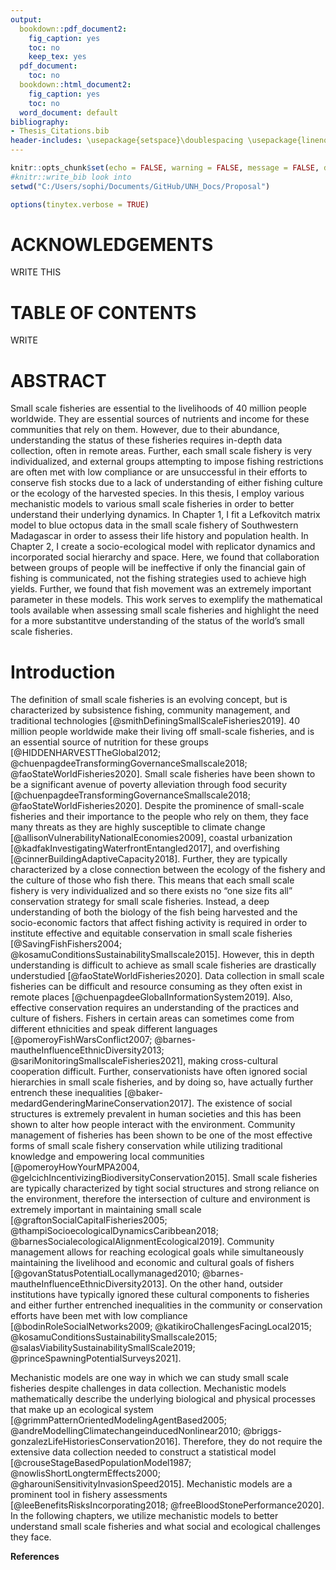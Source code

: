 ```yaml
---
output:
  bookdown::pdf_document2:
    fig_caption: yes
    toc: no
    keep_tex: yes
  pdf_document:
    toc: no
  bookdown::html_document2:
    fig_caption: yes
    toc: no
  word_document: default
bibliography:
- Thesis_Citations.bib
header-includes: \usepackage{setspace}\doublespacing \usepackage{lineno} \usepackage{placeins}
---
```


\pagenumbering{gobble}

\begin{center}
	
\textbf{\Large Mechanistic models of human decision-making and ecological dynamics in small-scale fisheries}
	
\textsc{BY \\ Sophie Wulfing}
\vspace{3 mm}

\textsc{B.S., Colorado College, 2019 \\ }
\vspace{3 mm}
\textsc{THESIS}

\vspace{3 mm}
\textsc{Submitted to the University of New Hampshire \\ in Partial Fulfillment of \\ the Requirements of the Degree of \\ Master of Science \\ in \\ Marine Biology \\ May 2023}

\end{center}

\newpage

\pagenumbering{roman}

```r
knitr::opts_chunk$set(echo = FALSE, warning = FALSE, message = FALSE, dev="cairo_pdf")
#knitr::write_bib look into
setwd("C:/Users/sophi/Documents/GitHub/UNH_Docs/Proposal")

```

```r
options(tinytex.verbose = TRUE)
```

# ACKNOWLEDGEMENTS

WRITE THIS

\newpage

# TABLE OF CONTENTS

WRITE

\newpage

# ABSTRACT

Small scale fisheries are essential to the livelihoods of 40 million people worldwide. They are essential sources of nutrients and income for these communities that rely on them. However, due to their abundance, understanding the status of these fisheries requires in-depth data collection, often in remote areas. Further, each small scale fishery is very individualized, and external groups attempting to impose fishing restrictions are often met with low compliance or are unsuccessful in their efforts to conserve fish stocks due to a lack of understanding of either fishing culture or the ecology of the harvested species. In this thesis, I employ various mechanistic models to various small scale fisheries in order to better understand their underlying dynamics. In Chapter 1, I fit a Lefkovitch matrix model to blue octopus data in the small scale fishery of Southwestern Madagascar in order to assess their life history and population health. In Chapter 2, I create a socio-ecological model with replicator dynamics and incorporated social hierarchy and space. Here, we found that collaboration between groups of people will be ineffective if only the financial gain of fishing is communicated, not the fishing strategies used to achieve high yields. Further, we found that fish movement was an extremely important parameter in these models. This work serves to exemplify the mathematical tools available when assessing small scale fisheries and highlight the need for a more substantitve understanding of the status of the world's small scale fisheries.

\newpage

\pagenumbering{arabic}

# Introduction

The definition of small scale fisheries is an evolving concept, but is characterized by subsistence fishing, community management, and traditional technologies [@smithDefiningSmallScaleFisheries2019]. 40 million people worldwide make their living off small-scale fisheries, and is an essential source of nutrition for these groups [@HIDDENHARVESTTheGlobal2012; @chuenpagdeeTransformingGovernanceSmallscale2018; @faoStateWorldFisheries2020]. Small scale fisheries have been shown to be a significant avenue of poverty alleviation through food security [@chuenpagdeeTransformingGovernanceSmallscale2018; @faoStateWorldFisheries2020]. Despite the prominence of small-scale fisheries and their importance to the people who rely on them, they face many threats as they are highly susceptible to climate change [@allisonVulnerabilityNationalEconomies2009], coastal urbanization [@kadfakInvestigatingWaterfrontEntangled2017], and overfishing [@cinnerBuildingAdaptiveCapacity2018]. Further, they are typically characterized by a close connection between the ecology of the fishery and the culture of those who fish there. This means that each small scale fishery is very individualized and so there exists no “one size fits all” conservation strategy for small scale fisheries. Instead, a deep understanding of both the biology of the fish being harvested and the socio-economic factors that affect fishing activity is required in order to institute effective and equitable conservation in small scale fisheries [@SavingFishFishers2004; @kosamuConditionsSustainabilitySmallscale2015].
However, this in depth understanding is difficult to achieve as small scale fisheries are drastically understudied [@faoStateWorldFisheries2020]. Data collection in small scale fisheries can be difficult and resource consuming as they often exist in remote places [@chuenpagdeeGlobalInformationSystem2019]. Also, effective conservation requires an understanding of the practices and culture of fishers. Fishers in certain areas can sometimes come from different ethnicities and speak different languages [@pomeroyFishWarsConflict2007; @barnes-mautheInfluenceEthnicDiversity2013; @sariMonitoringSmallscaleFisheries2021], making cross-cultural cooperation difficult. Further, conservationists have often ignored social hierarchies in small scale fisheries, and by doing so, have actually further entrench these inequalities [@baker-medardGenderingMarineConservation2017]. The existence of social structures is extremely prevalent in human societies and this has been shown to alter how people interact with the environment.
Community management of fisheries has been shown to be one of the most effective forms of small scale fishery conservation while utilizing traditional knowledge and empowering local communities [@pomeroyHowYourMPA2004, @gelcichIncentivizingBiodiversityConservation2015]. Small scale fisheries are typically characterized by tight social structures and strong reliance on the environment, therefore the intersection of culture and environment is extremely important in maintaining small scale [@graftonSocialCapitalFisheries2005; @thampiSocioecologicalDynamicsCaribbean2018; @barnesSocialecologicalAlignmentEcological2019]. Community management allows for reaching ecological goals while simultaneously maintaining the livelihood and economic and cultural goals of fishers [@govanStatusPotentialLocallymanaged2010; @barnes-mautheInfluenceEthnicDiversity2013]. On the other hand, outsider institutions have typically ignored these cultural components to fisheries and either further entrenched inequalities in the community or conservation efforts have been met with low compliance [@bodinRoleSocialNetworks2009; @katikiroChallengesFacingLocal2015; @kosamuConditionsSustainabilitySmallscale2015; @salasViabilitySustainabilitySmallScale2019; @princeSpawningPotentialSurveys2021].

Mechanistic models are one way in which we can study small scale fisheries despite challenges in data collection. Mechanistic models mathematically describe the underlying biological and physical processes that make up an ecological system [@grimmPatternOrientedModelingAgentBased2005; @andreModellingClimatechangeinducedNonlinear2010; @briggs-gonzalezLifeHistoriesConservation2016]. Therefore, they do not require the extensive data collection needed to construct a statistical model [@crouseStageBasedPopulationModel1987; @nowlisShortLongtermEffects2000; @gharouniSensitivityInvasionSpeed2015]. Mechanistic models are a prominent tool in fishery assessments [@leeBenefitsRisksIncorporating2018; @freeBloodStonePerformance2020]. In the following chapters, we utilize mechanistic models to better understand small scale fisheries and what social and ecological challenges they face.

\newpage

**References**






